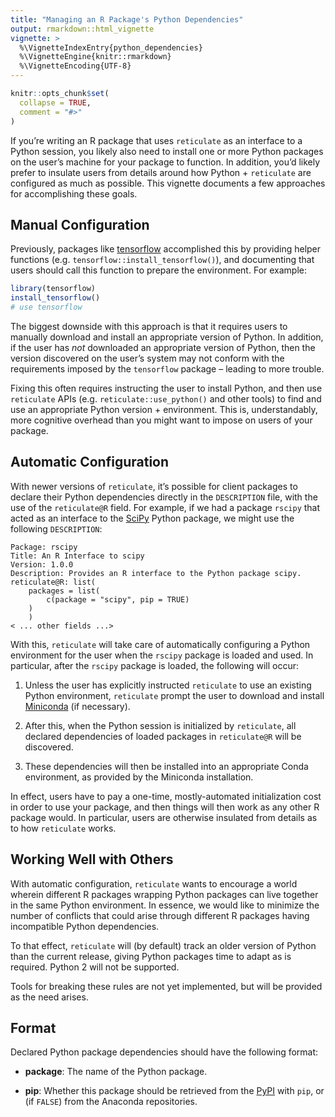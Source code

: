 ```yaml
---
title: "Managing an R Package's Python Dependencies"
output: rmarkdown::html_vignette
vignette: >
  %\VignetteIndexEntry{python_dependencies}
  %\VignetteEngine{knitr::rmarkdown}
  %\VignetteEncoding{UTF-8}
---
```


```r
knitr::opts_chunk$set(
  collapse = TRUE,
  comment = "#>"
)
```

If you're writing an R package that uses `reticulate` as an interface to a
Python session, you likely also need to install one or more Python packages on
the user's machine for your package to function. In addition, you'd likely
prefer to insulate users from details around how Python + `reticulate` are
configured as much as possible. This vignette documents a few approaches for
accomplishing these goals.


## Manual Configuration

Previously, packages like [tensorflow](https://tensorflow.rstudio.com)
accomplished this by providing helper functions (e.g.
`tensorflow::install_tensorflow()`), and documenting that users
should call this function to prepare the environment. For example:

```R
library(tensorflow)
install_tensorflow()
# use tensorflow
```

The biggest downside with this approach is that it requires users to manually
download and install an appropriate version of Python. In addition, if the user
has _not_ downloaded an appropriate version of Python, then the version
discovered on the user's system may not conform with the requirements imposed by
the `tensorflow` package -- leading to more trouble.

Fixing this often requires instructing the user to install Python, and then use
`reticulate` APIs (e.g. `reticulate::use_python()` and other tools) to find
and use an appropriate Python version + environment. This is, understandably,
more cognitive overhead than you might want to impose on users of your package.


## Automatic Configuration

With newer versions of `reticulate`, it's possible for client packages to
declare their Python dependencies directly in the `DESCRIPTION` file, with
the use of the `reticulate@R` field. For example, if we had a package `rscipy`
that acted as an interface to the [SciPy](https://www.scipy.org) Python package,
we might use the following `DESCRIPTION`:

```
Package: rscipy
Title: An R Interface to scipy
Version: 1.0.0
Description: Provides an R interface to the Python package scipy.
reticulate@R: list(
    packages = list(
        c(package = "scipy", pip = TRUE)
    )
    )
< ... other fields ...>
```

With this, `reticulate` will take care of automatically configuring a Python
environment for the user when the `rscipy` package is loaded and used. In
particular, after the `rscipy` package is loaded, the following will occur:

1. Unless the user has explicitly instructed `reticulate` to use an existing
   Python environment, `reticulate` prompt the user to download and install
   [Miniconda](https://docs.conda.io/en/latest/miniconda.html) (if necessary).

2. After this, when the Python session is initialized by `reticulate`, all
   declared dependencies of loaded packages in `reticulate@R` will be
   discovered.

3. These dependencies will then be installed into an appropriate Conda
   environment, as provided by the Miniconda installation.

In effect, users have to pay a one-time, mostly-automated initialization cost in
order to use your package, and then things will then work as any other R package
would. In particular, users are otherwise insulated from details as to how
`reticulate` works.


## Working Well with Others

With automatic configuration, `reticulate` wants to encourage a world wherein
different R packages wrapping Python packages can live together in the same
Python environment. In essence, we would like to minimize the number of
conflicts that could arise through different R packages having incompatible
Python dependencies.

To that effect, `reticulate` will (by default) track an older version of Python
than the current release, giving Python packages time to adapt as is required.
Python 2 will not be supported.

Tools for breaking these rules are not yet implemented, but will be provided
as the need arises.


## Format

Declared Python package dependencies should have the following format:

- **package**: The name of the Python package.

- **pip**: Whether this package should be retrieved from the
  [PyPI](https://pypi.org) with `pip`, or (if `FALSE`) from the Anaconda
  repositories.


